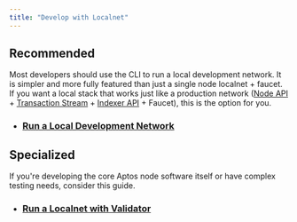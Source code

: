 ```yaml
---
title: "Develop with Localnet"
---
```






## Recommended

Most developers should use the CLI to run a local development network.
It is simpler and more fully featured than just a single node localnet + faucet.
If you want a local stack that works just like a production network
([Node API](/build/apis) + [Transaction Stream](/build/indexer/txn-stream) +
[Indexer API](/build/indexer) + Faucet), this is the option for you.

- ### [Run a Local Development Network](/network/nodes/localnet/local-development-network)

## Specialized

If you&apos;re developing the core Aptos node software itself or have complex testing needs, consider this guide.

- ### [Run a Localnet with Validator](/network/nodes/localnet/run-a-localnet)
